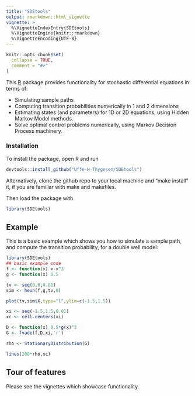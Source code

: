 ```yaml
---
title: "SDEtools"
output: rmarkdown::html_vignette
vignette: >
  %\VignetteIndexEntry{SDEtools}
  %\VignetteEngine{knitr::rmarkdown}
  %\VignetteEncoding{UTF-8}
---
```


```r
knitr::opts_chunk$set(
  collapse = TRUE,
  comment = "#>"
)
```

This [R](https://r-project.org) package provides functionality for stochastic differential equations in terms of: 

* Simulating sample paths
* Computing transition probabilities numerically in 1 and 2 dimensions
* Estimating states (and parameters) for 1D or 2D equations, using Hidden Markov Model methods.
* Solve optimal control problems numerically, using Markov Decision Process machinery.

### Installation

To install the package, open R and run 

```r
devtools::install_github("Uffe-H-Thygesen/SDEtools")
```

Alternatively, clone the github repo to your local machine and "make install" it, if you are familiar with make and makefiles. 

Then load the package with 

```r
library(SDEtools)
```


## Example

This is a basic example which shows you how to simulate a sample path, and compute the transition probability, for a double well model:

```r
library(SDEtools)
## basic example code
f <- function(x) x-x^3
g <- function(x) 0.5

tv <- seq(0,6,0.01)
sim <- heun(f,g,tv,0)

plot(tv,sim$X,type="l",ylim=c(-1.5,1.5))

xi <- seq(-1.5,1.5,0.01)
xc <- cell.centers(xi)

D <- function(x) 0.5*g(x)^2
G <- fvade(f,D,xi,'r')

rho <- StationaryDistribution(G)

lines(200*rho,xc)
```

## Tour of features

Please see the vignettes which showcase functionality. 
